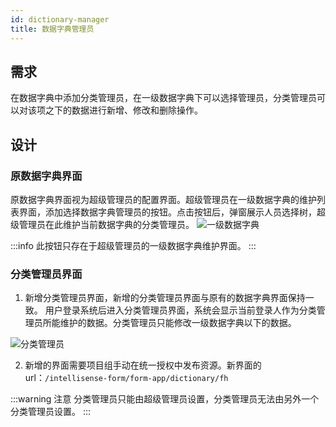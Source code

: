 ```yaml
---
id: dictionary-manager
title: 数据字典管理员
---
```


## 需求

在数据字典中添加分类管理员，在一级数据字典下可以选择管理员，分类管理员可以对该项之下的数据进行新增、修改和删除操作。

## 设计

### 原数据字典界面

原数据字典界面视为超级管理员的配置界面。超级管理员在一级数据字典的维护列表界面，添加选择数据字典管理员的按钮。点击按钮后，弹窗展示人员选择树，超级管理员在此维护当前数据字典的分类管理员。
![一级数据字典](./assets/dictionary_level_one.png)

:::info
此按钮只存在于超级管理员的一级数据字典维护界面。
:::

### 分类管理员界面

1. 新增分类管理员界面，新增的分类管理员界面与原有的数据字典界面保持一致。
   用户登录系统后进入分类管理员界面，系统会显示当前登录人作为分类管理员所能维护的数据。分类管理员只能修改一级数据字典以下的数据。

![分类管理员](./assets/dictionary_fl_manager.png)

2. 新增的界面需要项目组手动在统一授权中发布资源。新界面的 url：`/intellisense-form/form-app/dictionary/fh`

:::warning 注意
分类管理员只能由超级管理员设置，分类管理员无法由另外一个分类管理员设置。
:::
